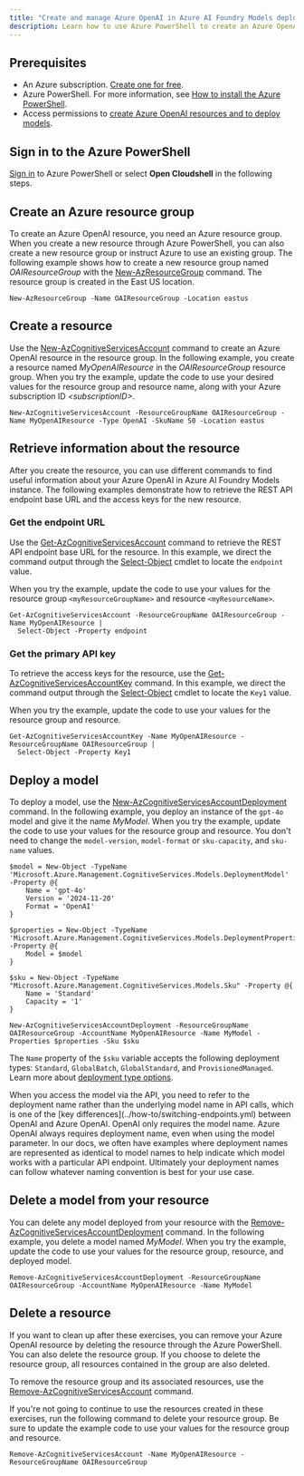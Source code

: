 ```yaml
---
title: "Create and manage Azure OpenAI in Azure AI Foundry Models deployments with the Azure PowerShell"
description: Learn how to use Azure PowerShell to create an Azure OpenAI resource and manage deployments with the Azure OpenAI.
---
```


## Prerequisites

- An Azure subscription. <a href="https://azure.microsoft.com/free/ai-services" target="_blank">Create one for free</a>.
- Azure PowerShell. For more information, see [How to install the Azure PowerShell](/powershell/azure/install-azure-powershell).
- Access permissions to [create Azure OpenAI resources and to deploy models](../how-to/role-based-access-control).


## Sign in to the Azure PowerShell

[Sign in](/powershell/azure/authenticate-azureps) to Azure PowerShell or select **Open Cloudshell** in the following steps.

## Create an Azure resource group

To create an Azure OpenAI resource, you need an Azure resource group. When you create a new resource through Azure PowerShell, you can also create a new resource group or instruct Azure to use an existing group. The following example shows how to create a new resource group named _OAIResourceGroup_ with the [New-AzResourceGroup](/powershell/module/az.resources/new-azresourcegroup) command. The resource group is created in the East US location. 

```azurepowershell-interactive
New-AzResourceGroup -Name OAIResourceGroup -Location eastus
```

## Create a resource

Use the [New-AzCognitiveServicesAccount](/powershell/module/az.cognitiveservices/new-azcognitiveservicesaccount) command to create an Azure OpenAI resource in the resource group. In the following example, you create a resource named _MyOpenAIResource_ in the _OAIResourceGroup_ resource group. When you try the example, update the code to use your desired values for the resource group and resource name, along with your Azure subscription ID _\<subscriptionID>_.

```azurepowershell-interactive
New-AzCognitiveServicesAccount -ResourceGroupName OAIResourceGroup -Name MyOpenAIResource -Type OpenAI -SkuName S0 -Location eastus
```

## Retrieve information about the resource

After you create the resource, you can use different commands to find useful information about your Azure OpenAI in Azure AI Foundry Models instance. The following examples demonstrate how to retrieve the REST API endpoint base URL and the access keys for the new resource.

### Get the endpoint URL

Use the [Get-AzCognitiveServicesAccount](/powershell/module/az.cognitiveservices/get-azcognitiveservicesaccount) command to retrieve the REST API endpoint base URL for the resource. In this example, we direct the command output through the [Select-Object](/powershell/module/microsoft.powershell.utility/select-object) cmdlet to locate the `endpoint` value.

When you try the example, update the code to use your values for the resource group `<myResourceGroupName>` and resource `<myResourceName>`.

```azurepowershell-interactive
Get-AzCognitiveServicesAccount -ResourceGroupName OAIResourceGroup -Name MyOpenAIResource |
  Select-Object -Property endpoint
```

### Get the primary API key

To retrieve the access keys for the resource, use the [Get-AzCognitiveServicesAccountKey](/powershell/module/az.cognitiveservices/get-azcognitiveservicesaccountkey) command. In this example, we direct the command output through the [Select-Object](/powershell/module/microsoft.powershell.utility/select-object) cmdlet to locate the `Key1` value.

When you try the example, update the code to use your values for the resource group and resource.

```azurepowershell-interactive
Get-AzCognitiveServicesAccountKey -Name MyOpenAIResource -ResourceGroupName OAIResourceGroup |
  Select-Object -Property Key1
```

## Deploy a model

To deploy a model, use the [New-AzCognitiveServicesAccountDeployment](/powershell/module/az.cognitiveservices/new-azcognitiveservicesaccountdeployment) command. In the following example, you deploy an instance of the `gpt-4o` model and give it the name _MyModel_. When you try the example, update the code to use your values for the resource group and resource. You don't need to change the `model-version`, `model-format` or `sku-capacity`, and `sku-name` values. 

```azurepowershell-interactive
$model = New-Object -TypeName 'Microsoft.Azure.Management.CognitiveServices.Models.DeploymentModel' -Property @{
    Name = 'gpt-4o'
    Version = '2024-11-20'
    Format = 'OpenAI'
}

$properties = New-Object -TypeName 'Microsoft.Azure.Management.CognitiveServices.Models.DeploymentProperties' -Property @{
    Model = $model
}

$sku = New-Object -TypeName "Microsoft.Azure.Management.CognitiveServices.Models.Sku" -Property @{
    Name = 'Standard'
    Capacity = '1'
}

New-AzCognitiveServicesAccountDeployment -ResourceGroupName OAIResourceGroup -AccountName MyOpenAIResource -Name MyModel -Properties $properties -Sku $sku
```

The `Name` property of the `$sku` variable accepts the following deployment types: `Standard`, `GlobalBatch`, `GlobalStandard`, and `ProvisionedManaged`. Learn more about [deployment type options](../how-to/deployment-types).

<Info>
When you access the model via the API, you need to refer to the deployment name rather than the underlying model name in API calls, which is one of the [key differences](../how-to/switching-endpoints.yml) between OpenAI and Azure OpenAI. OpenAI only requires the model name. Azure OpenAI always requires deployment name, even when using the model parameter. In our docs, we often have examples where deployment names are represented as identical to model names to help indicate which model works with a particular API endpoint. Ultimately your deployment names can follow whatever naming convention is best for your use case.
</Info>

## Delete a model from your resource

You can delete any model deployed from your resource with the [Remove-AzCognitiveServicesAccountDeployment](/powershell/module/az.cognitiveservices/remove-azcognitiveservicesaccountdeployment) command. In the following example, you delete a model named _MyModel_. When you try the example, update the code to use your values for the resource group, resource, and deployed model. 

```azurepowershell-interactive
Remove-AzCognitiveServicesAccountDeployment -ResourceGroupName OAIResourceGroup -AccountName MyOpenAIResource -Name MyModel
```

## Delete a resource

If you want to clean up after these exercises, you can remove your Azure OpenAI resource by deleting the resource through the Azure PowerShell. You can also delete the resource group. If you choose to delete the resource group, all resources contained in the group are also deleted.

To remove the resource group and its associated resources, use the [Remove-AzCognitiveServicesAccount](/powershell/module/az.cognitiveservices/remove-azcognitiveservicesaccount) command.

If you're not going to continue to use the resources created in these exercises, run the following command to delete your resource group. Be sure to update the example code to use your values for the resource group and resource.

```azurepowershell-interactive
Remove-AzCognitiveServicesAccount -Name MyOpenAIResource -ResourceGroupName OAIResourceGroup
```
